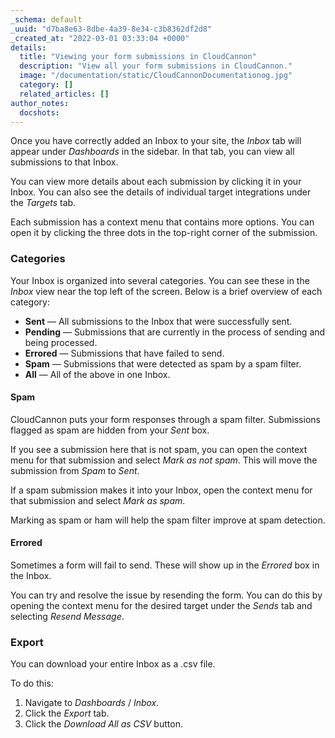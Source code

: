 ```yaml
---
_schema: default
_uuid: "d7ba8e63-8dbe-4a39-8e34-c3b8362df2d8"
_created_at: "2022-03-01 03:33:04 +0000"
details:
  title: "Viewing your form submissions in CloudCannon"
  description: "View all your form submissions in CloudCannon."
  image: "/documentation/static/CloudCannonDocumentationog.jpg"
  category: []
  related_articles: []
author_notes:
  docshots:
---
```


Once you have correctly added an Inbox to your site, the *Inbox* tab will appear under *Dashboards* in the sidebar. In that tab, you can view all submissions to that Inbox.

You can view more details about each submission by clicking it in your Inbox. You can also see the details of individual target integrations under the *Targets* tab.

Each submission has a context menu that contains more options. You can open it by clicking the three dots in the top-right corner of the submission.

### Categories
Your Inbox is organized into several categories. You can see these in the *Inbox* view near the top left of the screen. Below is a brief overview of each category:

* **Sent** — All submissions to the Inbox that were successfully sent.
* **Pending** — Submissions that are currently in the process of sending and being processed.
* **Errored** — Submissions that have failed to send.
* **Spam** — Submissions that were detected as spam by a spam filter.
* **All** — All of the above in one Inbox.

#### Spam

CloudCannon puts your form responses through a spam filter. Submissions flagged as spam are hidden from your *Sent* box.

If you see a submission here that is not spam, you can open the context menu for that submission and select *Mark as not spam*. This will move the submission from *Spam* to *Sent*.

If a spam submission makes it into your Inbox, open the context menu for that submission and select *Mark as spam*.

Marking as spam or ham will help the spam filter improve at spam detection.

#### Errored

Sometimes a form will fail to send. These will show up in the *Errored* box in the Inbox.

You can try and resolve the issue by resending the form. You can do this by opening the context menu for the desired target under the *Sends* tab and selecting *Resend Message*.

### Export
You can download your entire Inbox as a .csv file.

To do this:

1. Navigate to *Dashboards* / *Inbox.*
2. Click the *Export* tab.
3. Click the *Download All as CSV* button.
